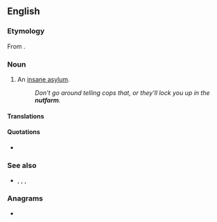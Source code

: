 ==English==

===Etymology===
From {{compound|nut|t1=insane person|farm|lang=en}}.

===Noun===
{{en-noun}}

# {{lb|en|informal}} An [[insane asylum]].
#: ''Don't go around telling cops that, or they'll lock you up in the '''nutfarm'''.''

====Translations====
{{trans-see|informal term for lunatic asylum|madhouse}}

====Quotations====
* {{seeCites}}

===See also===
* {{sense|lunatic asylum}} {{l|en|nuthouse}}, {{l|en|insane asylum}}, {{l|en|funny farm}}, {{l|en|mental hospital}}

===Anagrams===
* {{l|en|turfman}}